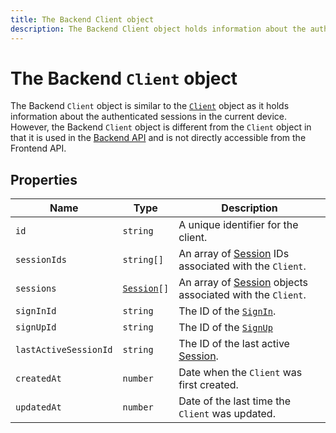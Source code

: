 ```yaml
---
title: The Backend Client object
description: The Backend Client object holds information about the authenticated sessions in the current device. However, the Backend Client object is different from the Client object in that it is used in the Backend API.
---
```


# The Backend `Client` object

The Backend `Client` object is similar to the [`Client`](/docs/references/javascript/client) object as it holds information about the authenticated sessions in the current device. However, the Backend `Client` object is different from the `Client` object in that it is used in the [Backend API](/docs/reference/backend-api/tag/Clients#operation/GetClient) and is not directly accessible from the Frontend API.

## Properties

| Name | Type | Description |
| - | - | - |
| `id` | `string` | A unique identifier for the client. |
| `sessionIds` | `string[]` | An array of [Session](/docs/references/javascript/session) IDs associated with the `Client`. |
| `sessions` | <code>[Session](/docs/references/javascript/session)\[]</code> | An array of [Session](/docs/references/javascript/session) objects associated with the `Client`. |
| `signInId` | `string` | The ID of the [`SignIn`](/docs/references/javascript/sign-in/sign-in). |
| `signUpId` | `string` | The ID of the [`SignUp`](/docs/references/javascript/sign-up/sign-up) |
| `lastActiveSessionId` | `string` | The ID of the last active [Session](/docs/references/javascript/session). |
| `createdAt` | `number` | Date when the `Client` was first created. |
| `updatedAt` | `number` | Date of the last time the `Client` was updated. |
